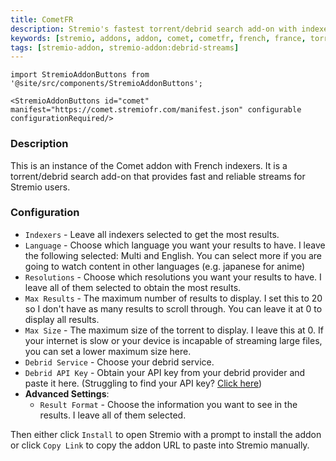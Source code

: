 ```yaml
---
title: CometFR
description: Stremio's fastest torrent/debrid search add-on with indexers focused on French content.
keywords: [stremio, addons, addon, comet, cometfr, french, france, torrent, guide, setup, configuration, install, link]
tags: [stremio-addon, stremio-addon:debrid-streams]
---
```

```mdx-code-block
import StremioAddonButtons from '@site/src/components/StremioAddonButtons';

<StremioAddonButtons id="comet" manifest="https://comet.stremiofr.com/manifest.json" configurable configurationRequired/> 
```

<h3>Description</h3>

This is an instance of the Comet addon with French indexers. It is a torrent/debrid search add-on that provides fast and reliable streams for Stremio users.

<h3>Configuration</h3>

- `Indexers` - Leave all indexers selected to get the most results.
- `Language` - Choose which language you want your results to have. I leave the following selected: Multi and English. You can select more if you are going to watch content in other languages (e.g. japanese for anime)
- `Resolutions` - Choose which resolutions you want your results to have. I leave all of them selected to obtain the most results.
- `Max Results` - The maximum number of results to display. I set this to 20 so I don't have as many results to scroll through. You can leave it at 0 to display all results.
- `Max Size` - The maximum size of the torrent to display. I leave this at 0. If your internet is slow or your device is incapable of streaming large files, you can set a lower maximum size here.
- `Debrid Service` - Choose your debrid service.
- `Debrid API Key` - Obtain your API key from your debrid provider and paste it here. (Struggling to find your API key? [Click here](/stremio/faq#where-can-i-find-my-debrid-api-key))
- **Advanced Settings**:
    - `Result Format` - Choose the information you want to see in the results. I leave all of them selected.

Then either click `Install` to open Stremio with a prompt to install the addon or click `Copy Link` to copy the addon URL to paste into Stremio manually.
